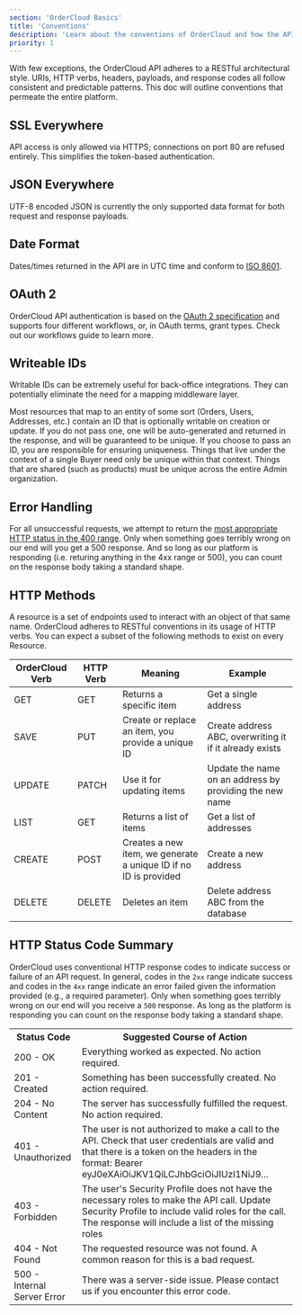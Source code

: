 ```yaml
---
section: 'OrderCloud Basics'
title: 'Conventions'
description: 'Learn about the conventions of OrderCloud and how the APIs predictable nature enables extreme interopability.'
priority: 1
---
```


With few exceptions, the OrderCloud API adheres to a RESTful architectural style. URIs, HTTP verbs, headers, payloads, and response codes all follow consistent and predictable patterns. This doc will outline conventions that permeate the entire platform.

## SSL Everywhere

API access is only allowed via HTTPS; connections on port 80 are refused entirely. This simplifies the token-based authentication.

## JSON Everywhere

UTF-8 encoded JSON is currently the only supported data format for both request and response payloads.

## Date Format

Dates/times returned in the API are in UTC time and conform to [ISO 8601](http://en.wikipedia.org/wiki/ISO_8601).

## OAuth 2

OrderCloud API authentication is based on the [OAuth 2 specification](http://tools.ietf.org/html/rfc6749) and supports four different workflows, or, in OAuth terms, grant types. Check out our <Link to="/main-concepts/authentication">workflows guide</Link> to learn more.

## Writeable IDs

Writable IDs can be extremely useful for back-office integrations. They can potentially eliminate the need for a mapping middleware layer.

Most resources that map to an entity of some sort (Orders, Users, Addresses, etc.) contain an ID that is optionally writable on creation or update. If you do not pass one, one will be auto-generated and returned in the response, and will be guaranteed to be unique. If you choose to pass an ID, you are responsible for ensuring uniqueness. Things that live under the context of a single Buyer need only be unique within that context. Things that are shared (such as products) must be unique across the entire Admin organization.

## Error Handling

For all unsuccessful requests, we attempt to return the [most appropriate HTTP status in the 400 range](http://en.wikipedia.org/wiki/List_of_HTTP_status_codes#4xx_Client_Error). Only when something goes terribly wrong on our end will you get a 500 response. And so long as our platform is responding (i.e. returing anything in the 4xx range or 500), you can count on the response body taking a standard shape.

## HTTP Methods

A resource is a set of endpoints used to interact with an object of that same name. OrderCloud adheres to RESTful conventions in its usage of HTTP verbs. You can expect a subset of the following methods to exist on every Resource.

| OrderCloud Verb | HTTP Verb | Meaning                                                          | Example                                                 |
| --------------- | --------- | ---------------------------------------------------------------- | ------------------------------------------------------- |
| GET             | GET       | Returns a specific item                                          | Get a single address                                    |
| SAVE            | PUT       | Create or replace an item, you provide a unique ID               | Create address ABC, overwriting it if it already exists |
| UPDATE          | PATCH     | Use it for updating items                                        | Update the name on an address by providing the new name |
| LIST            | GET       | Returns a list of items                                          | Get a list of addresses                                 |
| CREATE          | POST      | Creates a new item, we generate a unique ID if no ID is provided | Create a new address                                    |
| DELETE          | DELETE    | Deletes an item                                                  | Delete address ABC from the database                    |

## HTTP Status Code Summary

OrderCloud uses conventional HTTP response codes to indicate success or failure of an API request. In general, codes in the `2xx` range indicate success and codes in the `4xx` range indicate an error failed given the information provided (e.g., a required parameter). Only when something goes terribly wrong on our end will you receive a `500` response. As long as the platform is responding you can count on the response body taking a standard shape.

<div class="table-responsive">
  <table class="table table-striped table-bordered">
    <tbody>
      <tr>
        <th>Status Code</th>
        <th>Suggested Course of Action</th>
      </tr>
      <tr>
        <td>200 - OK</td>
        <td>Everything worked as expected. No action required.</td>
      </tr>
      <tr>
        <td>201 - Created</td>
        <td>Something has been successfully created. No action required.</td>
      </tr>
      <tr>
        <td>204 - No Content</td>
        <td>
          The server has successfully fulfilled the request. No action required.
        </td>
      </tr>
      <tr>
        <td>401 - Unauthorized</td>
        <td>
          The user is not authorized to make a call to the API. Check that user
          credentials are valid and that there is a token on the headers in the
          format: Bearer eyJ0eXAiOiJKV1QiLCJhbGciOiJIUzI1NiJ9...
        </td>
      </tr>
      <tr>
        <td>403 - Forbidden</td>
        <td>
          The user's Security Profile does not have the necessary roles to make
          the API call. Update Security Profile to include valid roles for the
          call. The response will include a list of the missing roles
        </td>
      </tr>
      <tr>
        <td>404 - Not Found</td>
        <td>
          The requested resource was not found. A common reason for this is a
          bad request.
        </td>
      </tr>
      <tr>
        <td>500 - Internal Server Error</td>
        <td>
          There was a server-side issue. Please contact us if you encounter this
          error code.
        </td>
      </tr>
    </tbody>
  </table>
</div>
